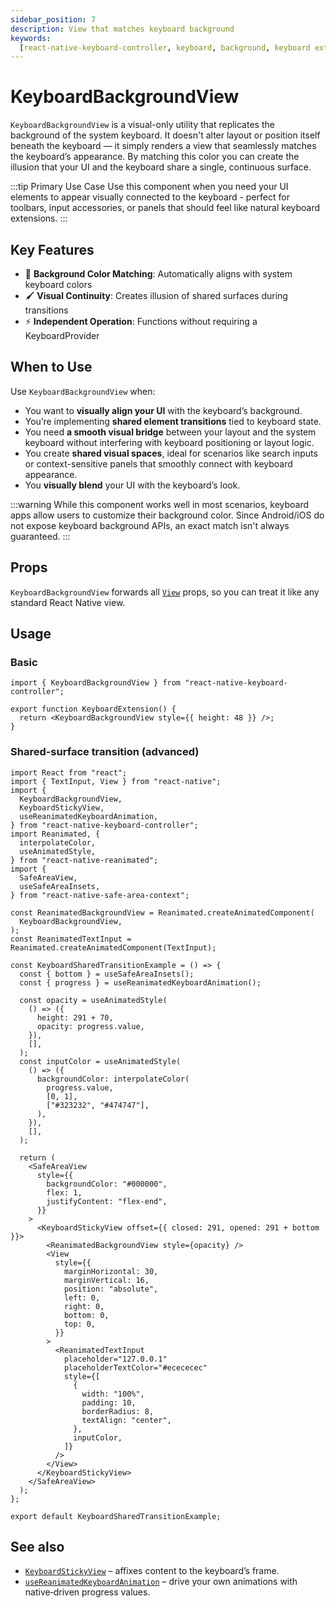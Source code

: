 ```yaml
---
sidebar_position: 7
description: View that matches keyboard background
keywords:
  [react-native-keyboard-controller, keyboard, background, keyboard extension]
---
```


# KeyboardBackgroundView


<div style={{ display: "flex", justifyContent: "center", marginBottom: 20 }}>
  <Lottie
    className="lottie"
    animationData={lottie}
    style={{ width: 400, height: 400 }}
    loop
  />
</div>

`KeyboardBackgroundView` is a visual-only utility that replicates the background of the system keyboard. It doesn't alter layout or position itself beneath the keyboard — it simply renders a view that seamlessly matches the keyboard’s appearance. By matching this color you can create the illusion that your UI and the keyboard share a single, continuous surface.

:::tip Primary Use Case
Use this component when you need your UI elements to appear visually connected to the keyboard - perfect for toolbars, input accessories, or panels that should feel like natural keyboard extensions.
:::

## Key Features

- 🎨 **Background Color Matching**: Automatically aligns with system keyboard colors
- 🖌️ **Visual Continuity**: Creates illusion of shared surfaces during transitions
- ⚡ **Independent Operation**: Functions without requiring a KeyboardProvider

## When to Use

Use `KeyboardBackgroundView` when:

- You want to **visually align your UI** with the keyboard’s background.
- You’re implementing **shared element transitions** tied to keyboard state.
- You need **a smooth visual bridge** between your layout and the system keyboard without interfering with keyboard positioning or layout logic.
- You create **shared visual spaces**, ideal for scenarios like search inputs or context-sensitive panels that smoothly connect with keyboard appearance.
- You **visually blend** your UI with the keyboard’s look.

:::warning
While this component works well in most scenarios, keyboard apps allow users to customize their background color. Since Android/iOS do not expose keyboard background APIs, an exact match isn't always guaranteed.
:::

## Props

`KeyboardBackgroundView` forwards all [`View`](https://reactnative.dev/docs/view#props) props, so you can treat it like any standard React Native view.

## Usage

### Basic

```tsx
import { KeyboardBackgroundView } from "react-native-keyboard-controller";

export function KeyboardExtension() {
  return <KeyboardBackgroundView style={{ height: 48 }} />;
}
```

### Shared-surface transition (advanced)

```tsx
import React from "react";
import { TextInput, View } from "react-native";
import {
  KeyboardBackgroundView,
  KeyboardStickyView,
  useReanimatedKeyboardAnimation,
} from "react-native-keyboard-controller";
import Reanimated, {
  interpolateColor,
  useAnimatedStyle,
} from "react-native-reanimated";
import {
  SafeAreaView,
  useSafeAreaInsets,
} from "react-native-safe-area-context";

const ReanimatedBackgroundView = Reanimated.createAnimatedComponent(
  KeyboardBackgroundView,
);
const ReanimatedTextInput = Reanimated.createAnimatedComponent(TextInput);

const KeyboardSharedTransitionExample = () => {
  const { bottom } = useSafeAreaInsets();
  const { progress } = useReanimatedKeyboardAnimation();

  const opacity = useAnimatedStyle(
    () => ({
      height: 291 + 70,
      opacity: progress.value,
    }),
    [],
  );
  const inputColor = useAnimatedStyle(
    () => ({
      backgroundColor: interpolateColor(
        progress.value,
        [0, 1],
        ["#323232", "#474747"],
      ),
    }),
    [],
  );

  return (
    <SafeAreaView
      style={{
        backgroundColor: "#000000",
        flex: 1,
        justifyContent: "flex-end",
      }}
    >
      <KeyboardStickyView offset={{ closed: 291, opened: 291 + bottom }}>
        <ReanimatedBackgroundView style={opacity} />
        <View
          style={{
            marginHorizontal: 30,
            marginVertical: 16,
            position: "absolute",
            left: 0,
            right: 0,
            bottom: 0,
            top: 0,
          }}
        >
          <ReanimatedTextInput
            placeholder="127.0.0.1"
            placeholderTextColor="#ecececec"
            style={[
              {
                width: "100%",
                padding: 10,
                borderRadius: 8,
                textAlign: "center",
              },
              inputColor,
            ]}
          />
        </View>
      </KeyboardStickyView>
    </SafeAreaView>
  );
};

export default KeyboardSharedTransitionExample;
```

## See also

- [`KeyboardStickyView`](./components/keyboard-sticky-view) – affixes content to the keyboard’s frame.
- [`useReanimatedKeyboardAnimation`](./hooks/keyboard/use-reanimated-keyboard-animation) – drive your own animations with native‑driven progress values.
